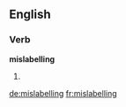 ==English==

===Verb===
'''mislabelling'''

# {{present participle of|mislabel}}

[[de:mislabelling]]
[[fr:mislabelling]]